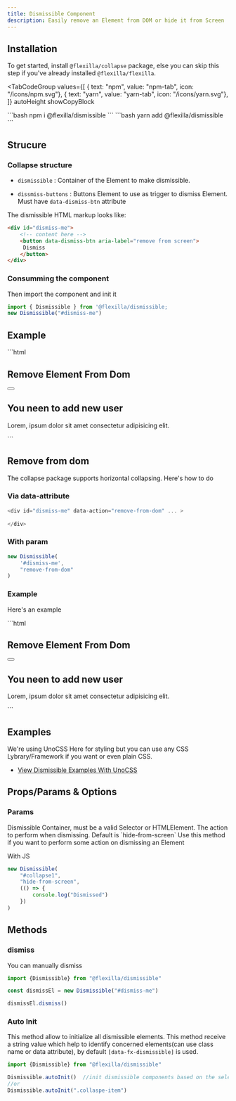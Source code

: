 ```yaml
---
title: Dismissible Component
description: Easily remove an Element from DOM or hide it from Screen
---
```


## Installation

To get started, install `@flexilla/collapse` package, else you can skip this step if you've already installed `@flexilla/flexilla`.

<TabCodeGroup
  values={[
    { text: "npm", value: "npm-tab", icon: "/icons/npm.svg"},
    { text: "yarn", value: "yarn-tab", icon: "/icons/yarn.svg"},
  ]}
  autoHeight
  showCopyBlock
>
  <TabPanel value="npm-tab" active={true}>
```bash 
npm i @flexilla/dismissible
```
  </TabPanel>
  <TabPanel value="yarn-tab">
```bash 
yarn add @flexilla/dismissible
```
  </TabPanel>
</TabCodeGroup>


## Strucure

### Collapse structure

- `dismissible` : Container of the Element to make dismissible.

- `dissmiss-buttons` : Buttons Element to use as trigger to dismiss Element. Must have `data-dismiss-btn` attribute


The dismissible HTML markup looks like:

```html
<div id="dismiss-me">
    <!-- content here -->
    <button data-dismiss-btn aria-label="remove from screen">
     Dismiss
    </button>
</div>
```

### Consumming the component
Then import the component and init it

```js
import { Dismissible } from '@flexilla/dismissible;
new Dismissible("#dismiss-me")
```

## Example

<PreviewTopCodeBottom>
<PreviewComponent>
<DismissFromScreen/>
</PreviewComponent>
<BoxCodeBottomPreview>
```html
<div data-dismiss-from-screen class="wfull p5 rd-lg bg-white dark-bg-zinc950">
    <div class="bg-zinc1/90 bg-zinc9/90 rd-md px3 py1.5 flex items-center justify-between">
        <h2 text-gray8 text-lg font-semibold>Remove Element From Dom</h2>
        <button data-dismiss-btn aria-label="remove from screen" class="p2 text-gray7 p3 hover-bg-zinc2/80 dark-hover-bg-zinc8/80 rd-full">
            <span class="flex i-carbon-close"></span>
        </button>
    </div>
    <div class="pt5 space-y-4">
        <div class="wmax p3 rd-full bg-red2 text-red6">
            <span class="flex i-carbon-accessibility text-lg"></span>
        </div>
        <h2 class="font-semibold text-xl text-zinc9 dark-text-white">
            You neen to add new user
        </h2>
        <p class="text-zinc7 dark-text-zinc3">
            Lorem, ipsum dolor sit amet consectetur adipisicing elit.
        </p>
    </div>
</div>
```
</BoxCodeBottomPreview>
</PreviewTopCodeBottom>


## Remove from dom

The collapse package supports horizontal collapsing. 
Here's how to do 

### Via data-attribute

```js
<div id="dismiss-me" data-action="remove-from-dom" ... >
 
</div>
```

### With param

```js
new Dismissible(
    '#dismiss-me',
    "remove-from-dom"
)
```

### Example

Here's an example

<PreviewTopCodeBottom>
<PreviewComponent>
<DismissFromDom/>
</PreviewComponent>
<BoxCodeBottomPreview>
```html
<div data-dismissible-el data-operation="remove-from-dom" class="wfull p5 rd-lg bg-white dark-bg-zinc950">
    <div class="bg-zinc1/90 bg-zinc9/90 rd-md px3 py1.5 flex items-center justify-between">
        <h2 text-gray8 text-lg font-semibold>Remove Element From Dom</h2>
        <button data-dismiss-btn aria-label="remove from screen" class="p2 text-gray7 p3 hover-bg-zinc2/80 dark-hover-bg-zinc8/80 rd-full">
            <span class="flex i-carbon-close"></span>
        </button>
    </div>
    <div class="pt5 space-y-4">
        <div class="wmax p3 rd-full bg-red2 text-red6">
            <span class="flex i-carbon-accessibility text-lg"></span>
        </div>
        <h2 class="font-semibold text-xl text-zinc9 dark-text-white">
            You neen to add new user
        </h2>
        <p class="text-zinc7 dark-text-zinc3">
            Lorem, ipsum dolor sit amet consectetur adipisicing elit.
        </p>
    </div>
</div>
```
</BoxCodeBottomPreview>
</PreviewTopCodeBottom>


## Examples

We're using UnoCSS Here for styling but you can use any CSS Lybrary/Framework if you want or even plain CSS.

- [View Dismissible Examples With UnoCSS](https://github.com/unify-ui-dev/flexilla/tree/main/examples/vanilla/dismissible)


## Props/Params & Options

### Params

<BoxTable>
  <BoxTableRow title="dismissible" type="HTMLElement|string">
    Dismissible Container, must be a valid Selector or HTMLElement.
  </BoxTableRow>
  <BoxTableRow title="action" type="remove-from-dom | hide-from-screen | undefined">
    The action to perform when dismissing. Default is `hide-from-screen`
  </BoxTableRow>
  <BoxTableRow title="onDissmiss" type="void">
    Use this method if you want to perform some action on dismissing an Element
  </BoxTableRow>
</BoxTable>

With JS
```js
new Dismissible(
    "#collapse1",
    "hide-from-screen",
    (() => {
        console.log("Dismissed")
    })
)
```


## Methods

### dismiss
You can manually dismiss

```js
import {Dismissible} from "@flexilla/dismissible"

const dismissEl = new Dismissible("#dismiss-me")

dismissEl.dismiss()
```


### Auto Init
This method allow to initialize all dismissible elements. This method receive a string value which help to identify concerned elements(can use class name or data attribute), by default `[data-fx-dismissible]` is used.

```js
import {Dismissible} from "@flexilla/dismissible"

Dismissible.autoInit()  //init dismissible components based on the selector `data-fx-dismissible`
//or
Dismissible.autoInit(".collaspe-item")
```

